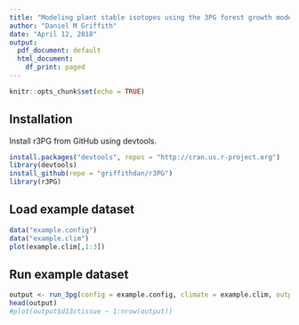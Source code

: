 ```yaml
---
title: "Modeling plant stable isotopes using the 3PG forest growth model in R"
author: "Daniel M Griffith"
date: "April 12, 2018"
output:
  pdf_document: default
  html_document:
    df_print: paged
---
```


```r
knitr::opts_chunk$set(echo = TRUE)
```

## Installation

Install r3PG from GitHub using devtools.

```r
install.packages("devtools", repos = "http://cran.us.r-project.org")
library(devtools)
install_github(repo = "griffithdan/r3PG")
library(r3PG)
```

## Load example dataset

```r
data("example.config")
data("example.clim")
plot(example.clim[,1:3])
```

## Run example dataset

```r
output <- run_3pg(config = example.config, climate = example.clim, output = "test.txt")
head(output)
#plot(output$d13ctissue ~ 1:nrow(output))
```

